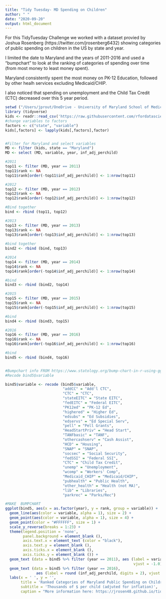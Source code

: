 ```yaml
---
title: "Tidy Tuesday- MD Spending on Children"
author: " "
date: "2020-09-20"
output: html_document
---
```

For this TidyTuesday Challenge we worked with a dataset provied by Joshua Rosenberg (https://twitter.com/jrosenberg6432) showing categories of public spending on children in the US by state and year. 

I limited the date to Maryland and the years of 2011-2016 and used a "bumpchart" to look at the ranking of categories of spending over time (from most money to least money spent).

Maryland consistently spent the most money on PK-12 Education, followed by other healh services excluding Medicaid/CHIP.

I also noticed that spending on unemployment and the Child Tax Credit (CTC) decreased over this 5 year period.


```r
setwd ("/Users/jprout/OneDrive - University of Maryland School of Medicine/R/TidyTues/kids")
library (tidyverse)
kids <- readr::read_csv('https://raw.githubusercontent.com/rfordatascience/tidytuesday/master/data/2020/2020-09-15/kids.csv')
#change variables to factors
factors <- c("state", "variable")
kids[,factors] <- lapply(kids[,factors],factor)


#Filter for Maryland and select variables
MD <- filter (kids, state == "Maryland")
MD <- select (MD, variable, year, inf_adj_perchild)

#2011
top11 <- filter (MD, year == 2011) 
top11$rank <- NA
top11$rank[order(-top11$inf_adj_perchild)] <- 1:nrow(top11)

#2012
top12 <- filter (MD, year == 2012) 
top12$rank <- NA
top12$rank[order(-top12$inf_adj_perchild)] <- 1:nrow(top12)

#Bind together
bind <- rbind (top11, top12)

#2013
top13 <- filter (MD, year == 2013) 
top13$rank <- NA
top13$rank[order(-top13$inf_adj_perchild)] <- 1:nrow(top13)
 
#bind together
bind2 <- rbind (bind, top13)

#2014
top14 <- filter (MD, year == 2014) 
top14$rank <- NA
top14$rank[order(-top14$inf_adj_perchild)] <- 1:nrow(top14)

#bind
bind3 <- rbind (bind2, top14)

#2015
top15 <- filter (MD, year == 2015) 
top15$rank <- NA
top15$rank[order(-top15$inf_adj_perchild)] <- 1:nrow(top15)

#bind
bind4 <- rbind (bind3, top15)

#2016
top16 <- filter (MD, year == 2016) 
top16$rank <- NA
top16$rank[order(-top16$inf_adj_perchild)] <- 1:nrow(top16)

#bind
bind5 <- rbind (bind4, top16)


#Bumpchart info FROM https://www.statology.org/bump-chart-in-r-using-ggplot2/
#Recode bind5$variable

bind5$variable <- recode (bind5$variable, 
                          "addCC" = "Add'l CTC",
                          "CTC" = "CTC",
                          "stateEITC" = "State EITC",
                          "fedEITC" = "Federal EITC",
                          "PK12ed" = "PK-12 Ed",
                          "highered" = "Higher Ed",
                          "edsubs" = "Ed Subsidies",
                          "edservs" = "Ed Special Serv",
                          "pell" = "Pell Grants",
                          "HeadStartPriv" = "Head Start",
                          "TANFbasic" = "TANF",
                          "othercashserv" = "Cash Assist",
                          "HCD" = "Housing",
                          "SNAP" = "SNAP",
                          "socsec" = "Social Security",
                          "fedSSI" = "Federal SSI",
                          "CTC" = "Child Tax Credit",
                          "unemp" = "Unemployment",
                          "wcomp" = "Workers' Comp",
                          "Medicaid_CHIP" = "Medicaid/CHIP",
                          "pubhealth" = "Public Health",
                          "other_health" = "Health (not MA)",
                          "lib" = "Libraries",
                          "parkrec" = "Parks/Rec")
```


```r
#MAKE  BUMPCHART
ggplot(bind5, aes(x = as.factor(year), y = rank, group = variable)) +
  geom_line(aes(color = variable, alpha = 1), size = 2) +
  geom_point(aes(color = variable, alpha = 1), size = 4) +
  geom_point(color = "#FFFFFF", size = 1) +
  scale_y_reverse(breaks = 1:23) + 
  theme(legend.position = 'none',
        panel.background = element_blank (),
        axis.text.x = element_text (color = "black"),
        axis.text.y = element_blank (),
        axis.ticks.x = element_blank (),
        axis.ticks.y = element_blank ()) +
  geom_text (data = bind5 %>% filter (year == 2011), aes (label = variable, 
                                                          vjust = -1.0)) +
  geom_text (data = bind5 %>% filter (year == 2016), 
              aes (label = round (inf_adj_perchild, digits = 2), vjust = -1.0)) +
  labs(x = ' ', y = '', 
       title = 'Ranked Categories of Maryland Public Spending on Children', 
       subtitle = 'Thousands of $ per child (adjuted for inflation)',
       caption = "More information here: https://jrosen48.github.io/tidykids/articles/tidykids-codebook.html") 
  
```

